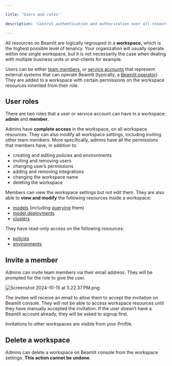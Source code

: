 ```yaml
---

title: 'Users and roles'

description: 'Control authentication and authorization over all resources in your workspace.'

---
```


All resources on Beamlit are logically regrouped in a **workspace,** which is the highest possible level of tenancy. Your organization will usually operate within one single workspace, but it is not necessarily the case when dealing with multiple business units or end-clients for example.

Users can be either [team members](Workspace-access-control%2013847e47b1ea8151bd43efeccf5defe0), or [service accounts](Service-accounts) that represent external systems that can operate Beamlit (typically, a [Beamlit operator](https://www.notion.so/Install-Beamlit-operator-13847e47b1ea81dab2eefb5694f621ef?pvs=21)). They are added to a workspace with certain permissions on the workspace resources inherited from their role.

## User roles

There are two roles that a user or service account can have in a workspace: **admin** and **member**.

Admins have **complete access** in the workspace, on all workspace resources. They can also modify all workspace settings, including inviting other team members. More specifically, admins have all the permissions that members have, in addition to:

- creating and editing policies and environments
- inviting and removing users
- changing user’s permissions
- adding and removing integrations
- changing the workspace name
- deleting the workspace

Members can view the workspace settings but not edit them. They are also able to **view and modify** the following resources inside a workspace:

- [models](../Models/Model-deployment%2013847e47b1ea8103a274c27cff3de584) (including [querying](../Models/Query-a-model) them)
- [model deployments](../Models/Model-deployment)
- [clusters](https://www.notion.so/112a77bf59b4808ea34cea09c4bf2949?pvs=21)

They have read-only access on the following resources:

- [policies](../Model-Governance/Policies)
- [environments](../Model-Governance/Environments)

## Invite a member

Admins can invite team members via their email address. They will be prompted for the role to give the user. 

![Screenshot 2024-10-15 at 5.22.37 PM.png](Workspace-access-control/Screenshot_2024-10-15_at_5.22.37_PM.png)

The invitee will receive an email to allow them to accept the invitation on Beamlit console. They will not be able to access workspace resources until they have manually accepted the invitation. If the user doesn’t have a Beamlit account already, they will be asked to signup first.

Invitations to other workspaces are visible from your Profile.

## Delete a workspace

Admins can delete a workspace on Beamlit console from the workspace settings. **This action cannot be undone**.